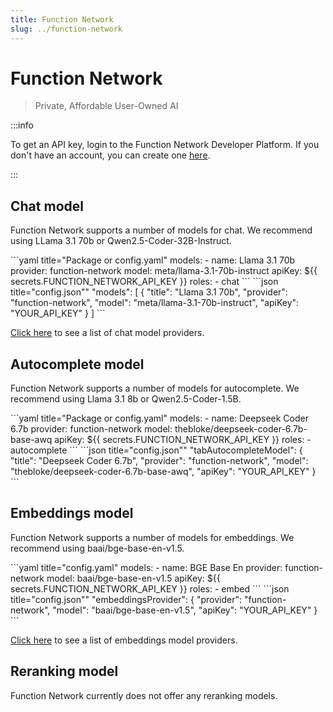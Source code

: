 ```yaml
---
title: Function Network
slug: ../function-network
---
```



# Function Network

> Private, Affordable User-Owned AI

:::info

To get an API key, login to the Function Network Developer Platform. If you don't have an account, you can create one [here](https://www.function.network/join-waitlist).

:::

## Chat model

Function Network supports a number of models for chat. We recommend using LLama 3.1 70b or Qwen2.5-Coder-32B-Instruct.

<Tabs groupId="config-example">
  <TabItem value="yaml" label="YAML">
    ```yaml title="Package or config.yaml"
    models:
      - name: Llama 3.1 70b
        provider: function-network
        model: meta/llama-3.1-70b-instruct
        apiKey: ${{ secrets.FUNCTION_NETWORK_API_KEY }}
        roles:
          - chat
    ```
  </TabItem>
  <TabItem value="json" label="JSON">
    ```json title="config.json""
    "models": [
      {
        "title": "Llama 3.1 70b",
        "provider": "function-network",
        "model": "meta/llama-3.1-70b-instruct",
        "apiKey": "YOUR_API_KEY"
      }
    ]
    ```
  </TabItem>
</Tabs>

[Click here](https://docs.function.network/models-supported/chat-and-code-completion) to see a list of chat model providers.

## Autocomplete model

Function Network supports a number of models for autocomplete. We recommend using Llama 3.1 8b or Qwen2.5-Coder-1.5B.

<Tabs groupId="config-example">
  <TabItem value="yaml" label="YAML">
  ```yaml title="Package or config.yaml"
  models:
    - name: Deepseek Coder 6.7b
      provider: function-network
      model: thebloke/deepseek-coder-6.7b-base-awq
      apiKey: ${{ secrets.FUNCTION_NETWORK_API_KEY }}
      roles:
        - autocomplete
  ```
  </TabItem>
  <TabItem value="json" label="JSON">
  ```json title="config.json""
    "tabAutocompleteModel": {
      "title": "Deepseek Coder 6.7b",
      "provider": "function-network",
      "model": "thebloke/deepseek-coder-6.7b-base-awq",
      "apiKey": "YOUR_API_KEY"
    }
  ```
  </TabItem>
</Tabs>

## Embeddings model

Function Network supports a number of models for embeddings. We recommend using baai/bge-base-en-v1.5.

<Tabs groupId="config-example">
  <TabItem value="yaml" label="YAML">
  ```yaml title="config.yaml"
  models:
    - name: BGE Base En
      provider: function-network
      model: baai/bge-base-en-v1.5
      apiKey: ${{ secrets.FUNCTION_NETWORK_API_KEY }}
      roles:
        - embed
  ```
  </TabItem>
  <TabItem value="json" label="JSON">
  ```json title="config.json""
    "embeddingsProvider": {
      "provider": "function-network",
      "model": "baai/bge-base-en-v1.5",
      "apiKey": "YOUR_API_KEY"
    }
  ```
  </TabItem>
</Tabs>

[Click here](https://docs.function.network/models-supported/embeddings) to see a list of embeddings model providers.

## Reranking model

Function Network currently does not offer any reranking models.
